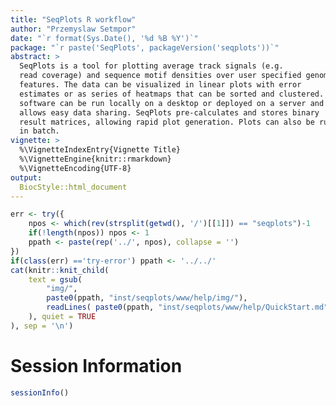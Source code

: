 ```yaml
---
title: "SeqPlots R workflow"
author: "Przemyslaw Setmpor"
date: "`r format(Sys.Date(), '%d %B %Y')`"
package: "`r paste('SeqPlots', packageVersion('seqplots'))`"
abstract: >
  SeqPlots is a tool for plotting average track signals (e.g.
  read coverage) and sequence motif densities over user specified genomic
  features. The data can be visualized in linear plots with error
  estimates or as series of heatmaps that can be sorted and clustered. The
  software can be run locally on a desktop or deployed on a server and
  allows easy data sharing. SeqPlots pre-calculates and stores binary
  result matrices, allowing rapid plot generation. Plots can also be run
  in batch.
vignette: >
  %\VignetteIndexEntry{Vignette Title}
  %\VignetteEngine{knitr::rmarkdown}
  %\VignetteEncoding{UTF-8}
output: 
  BiocStyle::html_document
---
```



```r
err <- try({
    npos <- which(rev(strsplit(getwd(), '/')[[1]]) == "seqplots")-1
    if(!length(npos)) npos <- 1
    ppath <- paste(rep('../', npos), collapse = '')
})
if(class(err) =='try-error') ppath <- '../../'
cat(knitr::knit_child(
    text = gsub(
        "img/",
        paste0(ppath, "inst/seqplots/www/help/img/"),
        readLines( paste0(ppath, "inst/seqplots/www/help/QuickStart.md") )
    ), quiet = TRUE
), sep = '\n')
```


Session Information
===================
```r
sessionInfo()
```
